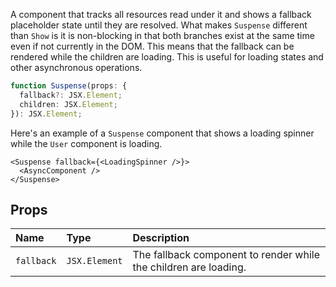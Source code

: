 <Title>{"<Suspense>"}</Title>

A component that tracks all resources read under it and shows a fallback placeholder state until they are resolved. What makes `Suspense` different than `Show` is it is non-blocking in that both branches exist at the same time even if not currently in the DOM. This means that the fallback can be rendered while the children are loading. This is useful for loading states and other asynchronous operations.

```ts
function Suspense(props: {
  fallback?: JSX.Element;
  children: JSX.Element;
}): JSX.Element;
```

Here's an example of a `Suspense` component that shows a loading spinner while the `User` component is loading.

```tsx
<Suspense fallback={<LoadingSpinner />}>
  <AsyncComponent />
</Suspense>
```

## Props

| Name       | Type          | Description                                                      |
| :--------- | :------------ | :--------------------------------------------------------------- |
| `fallback` | `JSX.Element` | The fallback component to render while the children are loading. |
